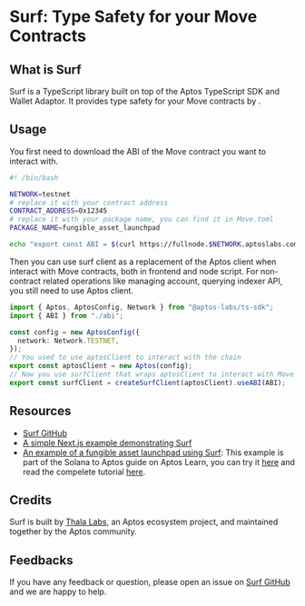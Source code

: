 # Surf: Type Safety for your Move Contracts

## What is Surf

Surf is a TypeScript library built on top of the Aptos TypeScript SDK and Wallet Adaptor. It provides type safety for your Move contracts by <EXPLANATION HERE>.

## Usage

You first need to download the ABI of the Move contract you want to interact with. 

```bash filename="gen_abi.sh"
#! /bin/bash

NETWORK=testnet
# replace it with your contract address
CONTRACT_ADDRESS=0x12345
# replace it with your package name, you can find it in Move.toml
PACKAGE_NAME=fungible_asset_launchpad

echo "export const ABI = $(curl https://fullnode.$NETWORK.aptoslabs.com/v1/accounts/$CONTRACT_ADDRESS/module/$PACKAGE_NAME | sed -n 's/.*"abi":\({.*}\).*}$/\1/p') as const" > src/utils/abi.ts
```

Then you can use surf client as a replacement of the Aptos client when interact with Move contracts, both in frontend and node script. For non-contract related operations like managing account, querying indexer API, you still need to use Aptos client. 

```ts src/utils/aptos.ts
import { Aptos, AptosConfig, Network } from "@aptos-labs/ts-sdk";
import { ABI } from "./abi";

const config = new AptosConfig({
  network: Network.TESTNET,
});
// You used to use aptosClient to interact with the chain
export const aptosClient = new Aptos(config);
// Now you use surfClient that wraps aptosClient to interact with Move contracts
export const surfClient = createSurfClient(aptosClient).useABI(ABI);
```

## Resources
- [Surf GitHub](https://github.com/ThalaLabs/surf)
- [A simple Next.js example demonstrating Surf](https://github.com/ThalaLabs/surf/tree/main/example)
- [An example of a fungible asset launchpad using Surf](https://github.com/aptos-labs/move-by-examples/tree/main/fungible-asset-launchpad): This example is part of the Solana to Aptos guide on Aptos Learn, you can try it [here](https://fungible-asset-launchpad.vercel.app/) and read the compelete tutorial [here](https://staging.learn.aptoslabs.com/example/solana-to-aptos-2/fa-launchpad/demo).

## Credits

Surf is built by [Thala Labs](https://thala.fi/), an Aptos ecosystem project, and maintained together by the Aptos community. 

## Feedbacks

If you have any feedback or question, please open an issue on [Surf GitHub](https://github.com/ThalaLabs/surf/issues) and we are happy to help.
